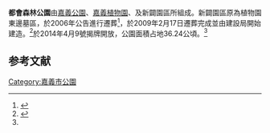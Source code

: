 {{Infobox park
|park        = 都會森林公園
|image       = 
|image size  = 
|alt         = 都會森林公園
|caption     = 
|type        = 綜合性公園
|location    = [[台灣|台灣]][[嘉義市|嘉義市]][[東區_(嘉義市)|東區]]
|coordinates = 
|area        = 36.24[[公頃|公頃]]<ref name="#1">{{Cite web|url=https://www.chiayi.gov.tw/News_Content.aspx?n=455&s=354395|title=全國最大都會森林公園 「嘉義市都會森林公園」9日謝土揭牌|accessdate=2020-12-20|work=嘉義市政府}}</ref>
|opened      = {{Start date|2004}}
|operator    = [[嘉義市政府|嘉義市政府]]建設處公園管理科
}}
'''都會森林公園'''由[[嘉義公園|嘉義公園]]、[[嘉義植物園|嘉義植物園]]、及新闢園區所組成。新闢園區原為植物園東邊墓區，於2006年公告進行遷葬<ref>{{Cite web|url=https://www.chiayi.gov.tw/News_Content.aspx?n=455&s=333694|title=嘉義市政府-民政局|accessdate=2020-12-20|work=嘉義市政府}}</ref>，於2009年2月17日遷葬完成並由建設局開始建造。<ref>{{Cite web|url=https://economic.chiayi.gov.tw/News_Content.aspx?n=56&s=293403|title=嘉義市政府-公園管理科-都會森林公園|accessdate=2020-12-20|work=嘉義市政府}}</ref>於2014年4月9號揭牌開放，公園面積占地36.24公頃。<ref name="#1"/>

==参考文献==
{{reflist}}

[[Category:嘉義市公園|Category:嘉義市公園]]